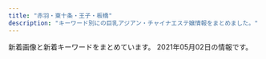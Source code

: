 ```yaml
---
title: "赤羽・東十条・王子・板橋"
description: "キーワード別にの巨乳アジアン・チャイナエステ嬢情報をまとめました。"
---
```


新着画像と新着キーワードをまとめています。
2021年05月02日の情報です。

<DmmAffiliateIns />
<KeywordTable
  shops={
    [
    {
        "station": "JR\u8d64\u7fbd\u99c5\u6771\u53e3",
        "img_links": [
            "http://www.e-baby.work/img/all/icon2.png",
            "http://www.e-baby.work/staff/haru1.jpg",
            "http://www.e-baby.work/staff/kumic.jpg",
            "http://www.e-baby.work/img/all/loader.png",
            "http://www.e-baby.work/staff/yuka1.jpg",
            "http://www.e-baby.work/staff/maya1.jpg",
            "http://www.e-baby.work/staff/rina1.jpg",
            "http://www.e-baby.work/staff/kumi1.jpg",
            "http://www.e-baby.work/staff/karen1.jpg"
        ],
        "url": "http://www.e-baby.work/",
        "keywords": {
            "C": 1,
            "E": 2,
            "86": 2,
            "89": 1,
            "84": 1,
            "85": 1,
            "D": 3,
            "87": 1
        },
        "name": "\u30a2\u30a4\u30ea\u30b9"
    },
    {
        "keywords": {
            "82": 2,
            "84": 2,
            "87": 2,
            "86": 4
        },
        "name": "\u30c0\u30fc\u30ea\u30f3",
        "station": "JR\u8d64\u7fbd\u99c5\u6771\u53e3",
        "url": "http://angel-aroma.net/",
        "img_links": [
            "http://angel-aroma.net/img/sta3.jpg",
            "http://angel-aroma.net/img/sta2.jpg",
            "http://angel-aroma.net/img/m20.jpg",
            "http://angel-aroma.net/img/top.jpg",
            "http://angel-aroma.net/img/m5.jpg",
            "http://angel-aroma.net/img/m4.jpg",
            "http://angel-aroma.net/img/m3.jpg",
            "http://angel-aroma.net/img/qr.jpg",
            "http://angel-aroma.net/img/stafft.jpg",
            "http://angel-aroma.net/img/m30.jpg",
            "http://angel-aroma.net/img/sta5.jpg",
            "http://angel-aroma.net/img/m6.jpg",
            "http://angel-aroma.net/img/sta6.jpg",
            "http://angel-aroma.net/img/m1.jpg",
            "http://angel-aroma.net/img/no.png",
            "http://angel-aroma.net/img/m10.jpg",
            "http://angel-aroma.net/img/m2.jpg",
            "http://angel-aroma.net/img/sta1.jpg"
        ]
    },
    {
        "name": "Jessica",
        "url": "http://minming.work/",
        "station": "\u9ad8\u5cf6\u5e73\u99c5",
        "keywords": {
            "D": 3,
            "88": 1,
            "86": 2,
            "\u4e73": 1
        },
        "img_links": [
            "http://minming.work/uploads/210405/1-2104051H21N45.jpg",
            "http://minming.work/uploads/allimg/210222/1-2102221K144L3.png",
            "http://minming.work/uploads/210405/1-2104051H30X20.jpg",
            "http://minming.work/uploads/210405/1-2104051H4034V.jpg"
        ]
    },
    {
        "url": "https://www.sinraku.work/",
        "keywords": {},
        "name": "\u5fc3\u697d",
        "station": "JR\u8d64\u7fbd\u99c5\u6771\u53e3",
        "img_links": [
            "https://www.sinraku.work/img/rina1.jpg",
            "https://www.sinraku.work/img/miho1.jpg",
            "https://www.sinraku.work/images/menu/staff.png",
            "https://www.sinraku.work/staff/kai.jpg",
            "https://www.sinraku.work/images/tel.png",
            "https://www.sinraku.work/images/menu/interior.png",
            "https://www.sinraku.work/images/interior_t.jpg",
            "https://www.sinraku.work/images/menu/top.png",
            "https://www.sinraku.work/staff/rina.jpg",
            "https://www.sinraku.work/images/sys.png",
            "https://www.sinraku.work/images/staff_t.jpg",
            "https://www.sinraku.work/images/time.jpg",
            "https://www.sinraku.work/images/tg.png",
            "https://www.sinraku.work/img/kai1.jpg",
            "https://www.sinraku.work/images/news.jpg",
            "https://www.sinraku.work/images/int1.jpg",
            "https://www.sinraku.work/images/rec.jpg",
            "https://www.sinraku.work/staff/koko.jpg",
            "https://www.sinraku.work/img/koko1.jpg",
            "https://www.sinraku.work/staff/miho.jpg",
            "https://www.sinraku.work/images/int2.png"
        ]
    },
    {
        "station": "JR\u8d64\u7fbd\u99c5\u5357\u53e3",
        "name": "Only one \uff5e\u30aa\u30f3\u30ea\u30fc\u30ef\u30f3\uff5e",
        "url": "http://www.roserelaxation.info/",
        "keywords": {},
        "img_links": [
            "http://www.roserelaxation.info/upload/202007/1594636355.jpg",
            "http://www.roserelaxation.info/upload/images/20171206_132851.jpg",
            "http://www.roserelaxation.info/upload/201807/thumb/1531195547.jpg",
            "http://www.roserelaxation.info/upload/images/20171214_032900.jpg",
            "http://www.roserelaxation.info/upload/201801/1517150493.jpg",
            "http://www.roserelaxation.info/upload/201801/thumb_dis/1517150493.jpg",
            "http://www.roserelaxation.info/upload/201807/1531195952.jpg",
            "http://www.roserelaxation.info/upload/201712/1512155748.jpg",
            "http://www.roserelaxation.info/upload/202007/thumb_dis/1594636355.jpg",
            "http://www.roserelaxation.info/upload/202007/thumb_dis/1594636684.jpg",
            "http://www.roserelaxation.info/upload/202007/thumb/1594636684.jpg",
            "http://www.roserelaxation.info/upload/images/20171206_132823.jpg",
            "http://www.roserelaxation.info/upload/images/20170613_104732.jpg",
            "http://www.roserelaxation.info/upload/201801/thumb/1517150493.jpg",
            "http://www.roserelaxation.info/upload/201708/1502280972.jpg",
            "http://www.roserelaxation.info/upload/202007/thumb/1594636355.jpg",
            "http://www.roserelaxation.info/upload/202008/1598846272.jpg",
            "http://www.roserelaxation.info/upload/201808/thumb_dis/1535596152.jpg",
            "http://www.roserelaxation.info/upload/202007/thumb_dis/1594636246.jpg",
            "http://www.roserelaxation.info/upload/images/20170525_102731.jpg",
            "http://www.roserelaxation.info/upload/201807/1531195547.jpg",
            "http://www.roserelaxation.info/upload/201807/thumb_dis/1531197286.jpg",
            "http://www.roserelaxation.info/upload/images/20170706_091357.jpg",
            "http://www.roserelaxation.info/upload/202007/thumb_dis/1594636322.jpg",
            "http://www.roserelaxation.info/upload/images/20171206_132919.jpg",
            "http://www.roserelaxation.info/upload/202007/1594636684.jpg",
            "http://www.roserelaxation.info/upload/201807/thumb/1531195952.jpg",
            "http://www.roserelaxation.info/upload/201807/thumb_dis/1531195952.jpg",
            "http://www.roserelaxation.info/upload/202007/1594636246.jpg",
            "http://www.roserelaxation.info/upload/201707/1499300573.jpg",
            "http://www.roserelaxation.info/upload/201712/thumb_dis/1512155748.jpg",
            "http://www.roserelaxation.info/upload/201712/thumb/1512155748.jpg",
            "http://www.roserelaxation.info/upload/201807/1531197286.jpg",
            "http://www.roserelaxation.info/upload/202007/thumb/1594636246.jpg",
            "http://www.roserelaxation.info/upload/201708/thumb_dis/1502280972.jpg",
            "http://www.roserelaxation.info/upload/201807/thumb_dis/1531195547.jpg",
            "http://www.roserelaxation.info/upload/images/20171206_133002.jpg"
        ]
    },
    {
        "keywords": {
            "D": 8,
            "85": 2,
            "87": 8,
            "\u30bb\u30af\u30b7\u30fc": 3
        },
        "station": "\u8d64\u7fbd\u5ca9\u6df5\u99c52\u756a\u51fa\u53e3",
        "img_links": [
            "http://www.goodtime.iesjp.com/images/m-top03.jpg",
            "http://www.goodtime.iesjp.com/files/004.jpg",
            "http://www.goodtime.iesjp.com/photo_news/upimg/529386029caabbb08f_0.jpg",
            "http://www.goodtime.iesjp.com/images/m-left.jpg",
            "http://www.goodtime.iesjp.com/images/m-top02.jpg",
            "http://www.goodtime.iesjp.com/photo_news/upimg/6226360739cbd5fa6e_0.jpg",
            "http://www.goodtime.iesjp.com/images/m-yejiao.jpg",
            "http://www.goodtime.iesjp.com/images/top-left01.jpg",
            "http://www.goodtime.iesjp.com/images/m-top-right01.jpg",
            "http://www.goodtime.iesjp.com/images/m-right.jpg",
            "http://www.goodtime.iesjp.com/files/006.jpg",
            "http://www.goodtime.iesjp.com/images/m-top-right04.jpg",
            "http://www.goodtime.iesjp.com/images/m-top-right03.jpg",
            "http://www.goodtime.iesjp.com/photo_news/upimg/2288060497ed9031e6_0.jpg",
            "http://www.goodtime.iesjp.com/images/call.png",
            "http://www.goodtime.iesjp.com/images/m-head.jpg",
            "http://www.goodtime.iesjp.com/photo_news/upimg/43415603819cc9fd0d_1.jpg",
            "http://www.goodtime.iesjp.com/images/m-top-right02.jpg",
            "http://www.goodtime.iesjp.com/files/007.jpg",
            "http://www.goodtime.iesjp.com/files/001.jpg",
            "http://www.goodtime.iesjp.com/files/003.jpg",
            "http://www.goodtime.iesjp.com/photo_news/upimg/1591860540114b630a_0.jpg",
            "http://www.goodtime.iesjp.com/photo_news/upimg/22286608910ac9b0db_0.jpg",
            "http://www.goodtime.iesjp.com/photo_news/upimg/20911603de0e3ad912_0.jpg"
        ],
        "name": "GOOD TIME",
        "url": "http://www.goodtime.iesjp.com/"
    },
    {
        "img_links": [
            "https://wagaya.xyz.mn/images/s_news.png",
            "https://wagaya.xyz.mn/photos/sites/56/2021/04/2021041205512892.jpg",
            "https://wagaya.xyz.mn/images/top.jpg",
            "https://wagaya.xyz.mn/photos/sites/56/2021/04/2021040506054956.jpg",
            "https://wagaya.xyz.mn/images/mobile.jpg",
            "https://wagaya.xyz.mn/photos/sites/56/2021/04/202104050602539.jpg",
            "https://wagaya.xyz.mn/images/s_staff.png",
            "https://wagaya.xyz.mn/photos/sites/56/2021/04/2021041205512961.jpg",
            "https://wagaya.xyz.mn/images/nbj1.png"
        ],
        "name": "\u6211\u304c\u5bb6",
        "keywords": {
            "83": 5,
            "85": 10,
            "86": 5,
            "C": 11,
            "D": 20
        },
        "url": "https://wagaya.xyz.mn/",
        "station": "JR\u738b\u5b50\u99c5\u4e2d\u592e\u53e3"
    },
    {
        "keywords": {},
        "station": "\u5c3e\u4e45\u99c5",
        "img_links": [
            "https://nippori-massage.com/footer/footer-tel.png",
            "https://nippori-massage.com/staff/sakura-s1.jpg",
            "https://nippori-massage.com/images/clear.png",
            "https://nippori-massage.com/mens-esthe/2021/04/27/yui-s1.jpg",
            "https://nippori-massage.com/images/esthe3.jpg",
            "https://nippori-massage.com/room/room-l1.jpg",
            "https://scdn.line-apps.com/n/line_add_friends/btn/ja.png",
            "https://nippori-massage.com/images/obi.jpg",
            "https://nippori-massage.com/icon/facebook.png",
            "https://nippori-massage.com/images/line_friend.png",
            "https://nippori-massage.com/staff/sakura-l1.jpg",
            "https://nippori-massage.com/line/10min-coupon.png",
            "https://nippori-massage.com/images/esthe1.jpg",
            "https://nippori-massage.com/footer/footer-line.png",
            "https://nippori-massage.com/room/room-l4.jpg",
            "https://nippori-massage.com/staff/yui-s1.jpg",
            "https://nippori-massage.com/room/room-l2.jpg",
            "https://nippori-massage.com//icon/facebook.png",
            "https://nippori-massage.com/staff/yui-l1.jpg",
            "https://nippori-massage.com/icon/twitter.png",
            "https://nippori-massage.com/line/line-qr.png",
            "https://nippori-massage.com/icon/line.png",
            "https://nippori-massage.com/images/header3.png",
            "https://nippori-massage.com/images/esthe2.jpg",
            "https://nippori-massage.com/images/main1.jpg",
            "https://nippori-massage.com/images/esthe4.jpg",
            "https://nippori-massage.com/images/main-sp.jpg",
            "https://nippori-massage.com/mens-esthe/2021/04/15/sakura-s1.jpg",
            "https://nippori-massage.com/images/qrcode.png",
            "https://nippori-massage.com/room/room-l3.jpg",
            "https://nippori-massage.com/footer/footer-staff.png",
            "https://nippori-massage.com/icon/yelp.png"
        ],
        "name": "\u56de\u697d\u82d1",
        "url": "https://nippori-massage.com/"
    },
    {
        "station": "JR\u8d64\u7fbd\u99c5\u5357\u53e3",
        "name": "Flower",
        "keywords": {},
        "url": "http://flower.este88.com/",
        "img_links": [
            "http://flower.este88.com/i/images/access2.jpg",
            "http://flower.este88.com/gals/moe1.jpg",
            "http://flower.este88.com/gals/yuuna1.jpg",
            "http://flower.este88.com/images/img1.jpg",
            "http://flower.este88.com/images/dot.png",
            "http://flower.este88.com/images/kp01.jpg",
            "http://flower.este88.com/i/images/access5.jpg",
            "http://flower.este88.com/images/m03.jpg",
            "http://flower.este88.com/images/m02.jpg",
            "http://flower.este88.com/i/images/access6.jpg",
            "http://flower.este88.com/gals/erika1.jpg",
            "http://flower.este88.com/i/images/access3.jpg",
            "http://flower.este88.com/i/images/access1.jpg",
            "http://flower.este88.com/gals/haruka1.jpg",
            "http://flower.este88.com/gals/riri1.jpg",
            "http://flower.este88.com/images/m04.jpg",
            "http://flower.este88.com/i/images/access7.jpg",
            "http://flower.este88.com/images/m01.jpg",
            "http://flower.este88.com/images/m05.jpg",
            "http://flower.este88.com/gals/emi1.jpg",
            "http://flower.este88.com/i/images/access4.jpg"
        ]
    },
    {
        "url": "http://www.darling.esjp.info/",
        "station": "JR\u8d64\u7fbd\u99c5\u5357\u53e3",
        "name": "Darling \uff5e\u30c0\u30fc\u30ea\u30f3\uff5e",
        "keywords": {
            "87": 4,
            "86": 1,
            "D": 5
        },
        "img_links": [
            "http://www.darling.esjp.info/img/nav-002.png",
            "http://www.darling.esjp.info/img/stb.jpg",
            "http://www.darling.esjp.info/files/002.jpg",
            "http://www.darling.esjp.info/img/nav-005.png",
            "http://www.darling.esjp.info/img/nav-003.png",
            "http://www.darling.esjp.info/img/stt.jpg",
            "http://www.darling.esjp.info/img/nav-006.png",
            "http://www.darling.esjp.info/files/008.jpg",
            "http://www.darling.esjp.info/img/nav-001.png",
            "http://www.darling.esjp.info/files/001.jpg",
            "http://www.darling.esjp.info/img/top01.png",
            "http://www.darling.esjp.info/files/003.jpg",
            "http://www.darling.esjp.info/files/007.jpg",
            "http://www.darling.esjp.info/img/tel.png",
            "http://www.darling.esjp.info/img/nav-004.png"
        ]
    },
    {
        "name": "Cocosia \uff5e\u30b3\u30b3\u30b7\u30a2\uff5e",
        "img_links": [
            "http://www.cocosia.work/staff/hina.jpg",
            "http://www.cocosia.work/img/int2_sp.jpg",
            "http://www.cocosia.work/img/header_info.png",
            "http://www.cocosia.work/staff/rea1.jpg",
            "http://www.cocosia.work/img/concept_sp.jpg",
            "http://www.cocosia.work/img/concept.jpg",
            "http://www.cocosia.work/img/bn_contact.jpg",
            "http://www.cocosia.work/img/int2.jpg",
            "http://www.cocosia.work/staff/rea.jpg",
            "http://www.cocosia.work/img/bn_contact_sp.jpg",
            "http://www.cocosia.work/img/int1.jpg",
            "http://www.cocosia.work/img/int3_sp.jpg",
            "http://www.cocosia.work/staff/mao1.jpg",
            "http://www.cocosia.work/img/bn_howto.jpg",
            "http://www.cocosia.work/staff/riya1.jpg",
            "http://www.cocosia.work/staff/yuyu1.jpg",
            "http://www.cocosia.work/img/int3.jpg",
            "http://www.cocosia.work/staff/mao.jpg",
            "http://www.cocosia.work/staff/hina1.jpg",
            "http://www.cocosia.work/img/i_tel.png",
            "http://www.cocosia.work/staff/mika1.jpg",
            "http://www.cocosia.work/img/bn_howto_sp.jpg",
            "http://www.cocosia.work/img/int1_sp.jpg",
            "http://www.cocosia.work/staff/yuyu.jpg",
            "http://www.cocosia.work/staff/riya.jpg",
            "http://www.cocosia.work/staff/mika.jpg"
        ],
        "station": "JR\u8d64\u7fbd\u99c5\u897f\u53e3",
        "url": "http://www.cocosia.work/",
        "keywords": {
            "87": 6,
            "85": 2,
            "D": 10,
            "E": 6,
            "86": 8,
            "C": 15
        }
    },
    {
        "name": "Love Sea",
        "img_links": [
            "https://higashijujo-mensesthe.com/staff/lime-s1.jpg",
            "https://higashijujo-mensesthe.com/staff/kimi-l1.jpg",
            "https://higashijujo-mensesthe.com/room/room-l2.jpg",
            "https://higashijujo-mensesthe.com/room/room-l3.jpg",
            "https://higashijujo-mensesthe.com/room/esthe2.jpg",
            "https://higashijujo-mensesthe.com/button/staff.png",
            "https://higashijujo-mensesthe.com/staff/runa-l1.jpg",
            "https://higashijujo-mensesthe.com/menu/gallery.png",
            "https://higashijujo-mensesthe.com/staff/lime-l1.jpg",
            "https://higashijujo-mensesthe.com/icon/line.png",
            "https://higashijujo-mensesthe.com/room/room-l4.jpg",
            "https://higashijujo-mensesthe.com/images/main1.jpg",
            "https://higashijujo-mensesthe.com/staff/kimi-s1.jpg",
            "https://higashijujo-mensesthe.com/staff/kimi-l2.jpg",
            "https://higashijujo-mensesthe.com/staff/satomi-s1.jpg",
            "https://higashijujo-mensesthe.com/images/footer-r.png",
            "https://higashijujo-mensesthe.com/images/header3.png",
            "https://higashijujo-mensesthe.com/2020/02/29/lime-s1.jpg",
            "https://higashijujo-mensesthe.com/room/esthe3.jpg",
            "https://higashijujo-mensesthe.com/images/qrcode.png",
            "https://higashijujo-mensesthe.com/staff/satomi-l1.jpg",
            "https://higashijujo-mensesthe.com/room/room-l1.jpg",
            "https://higashijujo-mensesthe.com/staff/rika-s1.jpg",
            "https://higashijujo-mensesthe.com/2019/08/23/satomi-s1.jpg",
            "https://higashijujo-mensesthe.com/icon/facebook.png",
            "https://higashijujo-mensesthe.com/2019/08/10/kimi-s1.jpg",
            "https://higashijujo-mensesthe.com/menu/friend.png",
            "https://higashijujo-mensesthe.com/button/home.png",
            "https://higashijujo-mensesthe.com/2019/08/22/runa-s1.jpg",
            "https://higashijujo-mensesthe.com/icon/yelp.png",
            "https://higashijujo-mensesthe.com/staff/kimi-s2.jpg",
            "https://higashijujo-mensesthe.com/staff/runa-s1.jpg",
            "https://higashijujo-mensesthe.com/icon/twitter.png",
            "https://higashijujo-mensesthe.com/menu/blog.png",
            "https://higashijujo-mensesthe.com/images/flower.png",
            "https://higashijujo-mensesthe.com/images/camp.jpg",
            "https://higashijujo-mensesthe.com/staff/rika-l1.jpg",
            "https://higashijujo-mensesthe.com/room/esthe1.jpg",
            "https://higashijujo-mensesthe.com/images/footer-l.png",
            "https://higashijujo-mensesthe.com/images/clear.png",
            "https://higashijujo-mensesthe.com/menu/home.png",
            "https://higashijujo-mensesthe.com/menu/info.png",
            "https://higashijujo-mensesthe.com/button/blog.png",
            "https://higashijujo-mensesthe.com/images/main-sp.jpg",
            "https://higashijujo-mensesthe.com/2019/10/21/rika-s1.jpg"
        ],
        "url": "https://higashijujo-mensesthe.com/",
        "keywords": {},
        "station": "JR\u6771\u5341\u6761\u99c5\u5317\u53e3"
    },
    {
        "keywords": {},
        "img_links": [
            "http://esthe-taiwanaroma.com/img/photo_01.jpg",
            "http://esthe-taiwanaroma.com/img/1purazuma.png",
            "http://esthe-taiwanaroma.com/img/corona-5.jpg",
            "http://esthe-taiwanaroma.com/img/topbg02.jpg",
            "http://esthe-taiwanaroma.com/img/anna.png",
            "http://esthe-taiwanaroma.com/img/hina.jpg",
            "http://esthe-taiwanaroma.com/img/mask01.jpg",
            "http://esthe-taiwanaroma.com/img/erika01.jpg",
            "http://esthe-taiwanaroma.com/img/mizuho03.jpg",
            "http://esthe-taiwanaroma.com/img/emi001.jpg",
            "http://esthe-taiwanaroma.com/img/mask03.jpg",
            "http://esthe-taiwanaroma.com/img/corona-3.jpg",
            "http://esthe-taiwanaroma.com/img/kasumi.jpg",
            "http://esthe-taiwanaroma.com/img/sara002.jpg",
            "http://esthe-taiwanaroma.com/img/mami03.png",
            "http://esthe-taiwanaroma.com/img/mask02.jpg",
            "http://esthe-taiwanaroma.com/img/mami.jpg",
            "http://esthe-taiwanaroma.com/img/mask04.jpg",
            "http://esthe-taiwanaroma.com/img/tel_img.png",
            "http://esthe-taiwanaroma.com/img/3kenon.png",
            "http://esthe-taiwanaroma.com/img/corona-2.jpg",
            "http://esthe-taiwanaroma.com/img/corona-4.jpg",
            "http://esthe-taiwanaroma.com/img/pagetop.png",
            "http://esthe-taiwanaroma.com/img/sara2.jpg",
            "http://esthe-taiwanaroma.com/img/yuki.jpg",
            "http://esthe-taiwanaroma.com/img/head_img.png",
            "http://esthe-taiwanaroma.com/img/reina3.jpg",
            "http://esthe-taiwanaroma.com/img/ami.jpg",
            "http://esthe-taiwanaroma.com/img/mask05.jpg",
            "http://esthe-taiwanaroma.com/img/4ugai.png",
            "http://esthe-taiwanaroma.com/img/2biore.png"
        ],
        "url": "http://esthe-taiwanaroma.com/",
        "station": "JR\u8d64\u7fbd\u99c5\u5357\u53e3",
        "name": "\u53f0\u6e7e\u30a2\u30ed\u30de"
    },
    {
        "station": "JR\u738b\u5b50\u99c5\u5317\u53e3",
        "keywords": {
            "C": 15
        },
        "name": "\u7f8e\u5065",
        "url": "http://oji.pink/",
        "img_links": [
            "http://oji.pink/images/r3.jpg",
            "http://oji.pink/images/aki.jpg",
            "http://oji.pink/images/top.jpg",
            "http://oji.pink/images/r1.jpg",
            "http://oji.pink/images/new1.jpg",
            "http://oji.pink/images/g2.jpg",
            "http://oji.pink/images/yuki.jpg",
            "http://oji.pink/images/zi_staff.png",
            "http://oji.pink/images/mobile.jpg",
            "http://oji.pink/images/1.png",
            "http://oji.pink/images/3.png",
            "http://oji.pink/images/zi_link.png",
            "http://oji.pink/images/r4.jpg",
            "http://oji.pink/images/g7.jpg",
            "http://oji.pink/images/g5.jpg",
            "http://oji.pink/images/g1.jpg",
            "http://oji.pink/images/g0.jpg",
            "http://oji.pink/images/r2.jpg"
        ]
    },
    {
        "station": "JR\u6771\u5341\u6761\u99c5\u5317\u53e3",
        "name": "\u9999\u9999",
        "url": "http://shanshan-esthe.com/",
        "img_links": [
            "http://shanshan-esthe.com/img/st16.jpg",
            "http://shanshan-esthe.com/img/st14.jpg",
            "http://shanshan-esthe.com/img/sta14.jpg",
            "http://shanshan-esthe.com/img/no.png",
            "http://shanshan-esthe.com/img/sta0.jpg"
        ],
        "keywords": {
            "D": 2,
            "86": 2
        }
    },
    {
        "url": "http://yuri.msa.jp/",
        "keywords": {
            "83": 3,
            "84": 3,
            "86": 3,
            "85": 3
        },
        "img_links": [
            "http://yuri.msa.jp/images/staff_bj4.png",
            "http://yuri.msa.jp/images/ser1.jpg",
            "http://yuri.msa.jp/layer/images/top/top_08.png",
            "http://yuri.msa.jp/images/top2.jpg",
            "http://yuri.msa.jp/images/ser2.jpg",
            "http://yuri.msa.jp/images/ser3.jpg",
            "http://yuri.msa.jp/images/info.png",
            "http://yuri.msa.jp/images/s_info.png",
            "http://yuri.msa.jp/layer/images/top/top_03.jpg",
            "http://yuri.msa.jp/layer/images/top/top_05.jpg",
            "http://yuri.msa.jp/images/staff_04.jpg",
            "http://yuri.msa.jp/images/ser4.jpg",
            "http://yuri.msa.jp/layer/images/top.jpg",
            "http://yuri.msa.jp/layer/images/top/top_06.jpg",
            "http://yuri.msa.jp/images/staff_03.jpg",
            "http://yuri.msa.jp/images/1.jpg",
            "http://yuri.msa.jp/images/staff_06.jpg",
            "http://yuri.msa.jp/images/top1.jpg",
            "http://yuri.msa.jp/images/s_service.png",
            "http://yuri.msa.jp/images/staff_01.jpg",
            "http://yuri.msa.jp/images/wenzi-staff.png",
            "http://yuri.msa.jp/images/staff_bj1.png",
            "http://yuri.msa.jp/layer/images/top/top_02.jpg",
            "http://yuri.msa.jp/images/staff_02.jpg",
            "http://yuri.msa.jp/layer/images/top/top_04.jpg",
            "http://yuri.msa.jp/layer/images/top/top_01.jpg"
        ],
        "station": "JR\u6771\u5341\u6761\u99c5\u5317\u53e3",
        "name": "\u767e\u5408"
    },
    {
        "station": "JR\u8d64\u7fbd\u99c5\u5357\u53e3",
        "keywords": {
            "84": 4,
            "86": 4,
            "85": 9,
            "90": 2
        },
        "name": "Last Paradise \uff5e\u30e9\u30b9\u30c8\u30d1\u30e9\u30c0\u30a4\u30b9\uff5e",
        "img_links": [
            "http://lastpara.net/image/cast/cast_263_1_l.jpg",
            "http://lastpara.net/image/cast/cast_259_1_s.jpg",
            "http://lastpara.net/image/cast/cast_261_1_l.jpg",
            "http://lastpara.net/image/cast/cast_265_1_s.jpg",
            "http://lastpara.net/img/event/camp_top_02.jpg",
            "http://lastpara.net/image/cast/cast_287_1_s.jpg",
            "http://lastpara.net/image/cast/cast_263_1_s.jpg",
            "http://lastpara.net/image/cast/cast_286_1_s.jpg",
            "http://lastpara.net/image/cast/cast_265_1_l.jpg",
            "http://lastpara.net/image/cast/cast_286_1_l.jpg",
            "http://lastpara.net/image/cast/cast_287_1_l.jpg",
            "http://lastpara.net/image/cast/cast_259_1_l.jpg",
            "http://lastpara.net/image/cast/cast_256_1_s.jpg",
            "http://lastpara.net/image/cast/cast_256_1_l.jpg",
            "http://lastpara.net/image/cast/cast_262_1_l.jpg",
            "http://lastpara.net/img/recuit.png",
            "http://lastpara.net/img/news-ttl.jpg",
            "http://lastpara.net/image/cast/cast_255_1_l.jpg"
        ],
        "url": "http://lastpara.net/"
    },
    {
        "url": "http://www.crossu.xyz/",
        "keywords": {
            "\u30bb\u30af\u30b7\u30fc": 5
        },
        "img_links": [
            "http://www.crossu.xyz/templets/default/picture/interior_t.jpg",
            "http://www.crossu.xyz/templets/default/picture/news.jpg",
            "http://www.crossu.xyz/uploads/190924/1-1Z9241056212J.jpg",
            "http://www.crossu.xyz/uploads/191129/1-19112914393CK.jpg",
            "http://www.crossu.xyz/uploads/180620/1-1P62010154K00.png",
            "http://www.crossu.xyz/uploads/181211/1-1Q2111433162D.jpg",
            "http://www.crossu.xyz/uploads/allimg/180620/1-1P6201013133b.jpg",
            "http://www.crossu.xyz/templets/default/picture/rec1.png",
            "http://www.crossu.xyz/templets/default/picture/staff_t.jpg",
            "http://www.crossu.xyz/uploads/191119/1-19111915043V27.jpg",
            "http://www.crossu.xyz/uploads/180620/1-1P62010193X63.jpg",
            "http://www.crossu.xyz/templets/default/picture/head.jpg",
            "http://www.crossu.xyz/uploads/200528/1-20052Q52142229.jpg",
            "http://www.crossu.xyz/uploads/180621/1-1P621101232H4.jpg"
        ],
        "station": "JR\u738b\u5b50\u99c5\u5317\u53e3",
        "name": "\u685c\u306e\u604b"
    },
    {
        "station": "JR\u8d64\u7fbd\u99c5\u5357\u6539\u672d\u53e3(\u6771)",
        "name": "FLOWER",
        "keywords": {
            "98": 1,
            "89": 3,
            "87": 3,
            "88": 3,
            "\u30bb\u30af\u30b7\u30fc": 6
        },
        "img_links": [
            "http://esthe-japan.work/flower/upload/202004/1588153474.png"
        ],
        "url": "http://esthe-japan.work/flower/"
    },
    {
        "keywords": {},
        "name": "\u767e\u5408",
        "img_links": [
            "http://www.l-yuri.work/staff/rina.jpg",
            "http://www.l-yuri.work/img/kaori1.jpg",
            "http://www.l-yuri.work/images/int2.png",
            "http://www.l-yuri.work/img/rina1.jpg",
            "http://www.l-yuri.work/images/tg.jpg",
            "http://www.l-yuri.work/images/staff_t.jpg",
            "http://www.l-yuri.work/images/news.png",
            "http://www.l-yuri.work/images/h_line.jpg",
            "http://www.l-yuri.work/images/int1.png",
            "http://www.l-yuri.work/images/head.jpg",
            "http://www.l-yuri.work/staff/emi.jpg",
            "http://www.l-yuri.work/images/interior_t.jpg",
            "http://www.l-yuri.work/images/5.png",
            "http://www.l-yuri.work/images/3.png",
            "http://www.l-yuri.work/images/sys.png",
            "http://www.l-yuri.work/images/4.png",
            "http://www.l-yuri.work/staff/kaori.jpg",
            "http://www.l-yuri.work/img/aki1.jpg",
            "http://www.l-yuri.work/img/emi1.jpg",
            "http://www.l-yuri.work/images/s1.png",
            "http://www.l-yuri.work/img/miki1.jpg",
            "http://www.l-yuri.work/images/tel.jpg",
            "http://www.l-yuri.work/staff/aki.jpg",
            "http://www.l-yuri.work/images/mobile.jpg",
            "http://www.l-yuri.work/images/1.png",
            "http://www.l-yuri.work/images/2.png",
            "http://www.l-yuri.work/staff/miki.jpg"
        ],
        "station": "\u84ee\u6839\u99c5\u6771\u53e3",
        "url": "http://www.l-yuri.work/"
    },
    {
        "station": "JR\u8d64\u7fbd\u99c5\u6771\u53e3",
        "name": "\u83ef\u8276",
        "keywords": {
            "86": 6,
            "C": 30,
            "85": 30,
            "E": 6,
            "87": 6,
            "D": 6
        },
        "url": "http://www.kaen.relaxmens.com/",
        "img_links": [
            "http://www.kaen.relaxmens.com/images/kanban.jpg",
            "http://www.kaen.relaxmens.com/images/tit_new.png",
            "http://www.kaen.relaxmens.com/files/009.jpg",
            "http://www.kaen.relaxmens.com/files/006.jpg",
            "http://www.kaen.relaxmens.com/images/acc1.jpg",
            "http://www.kaen.relaxmens.com/images/acc5.jpg",
            "http://www.kaen.relaxmens.com/files/002.jpg",
            "http://www.kaen.relaxmens.com/files/008.jpg",
            "http://www.kaen.relaxmens.com/images/acc3.jpg",
            "http://www.kaen.relaxmens.com/images/sp_tit_therapist.png",
            "http://www.kaen.relaxmens.com/files/001.jpg",
            "http://www.kaen.relaxmens.com/files/005.jpg",
            "http://www.kaen.relaxmens.com/images/acc4.jpg",
            "http://www.kaen.relaxmens.com/images/top.jpg",
            "http://www.kaen.relaxmens.com/images/tit_therapist.png",
            "http://www.kaen.relaxmens.com/files/007.jpg",
            "http://www.kaen.relaxmens.com/images/acc2.jpg",
            "http://www.kaen.relaxmens.com/images/img_tel.png",
            "http://www.kaen.relaxmens.com/images/sp_tit_new.png",
            "http://www.kaen.relaxmens.com/images/maining.jpg",
            "http://www.kaen.relaxmens.com/images/sp_top.jpg"
        ]
    },
    {
        "station": "JR\u8d64\u7fbd\u99c5",
        "name": "Kiss you",
        "url": "http://kissyourelax.xyz/",
        "img_links": [
            "http://kissyourelax.xyz/uploads/191213/1-1912131550052E.jpg",
            "http://kissyourelax.xyz/uploads/190426/1-1Z4261G1591I.jpg",
            "http://kissyourelax.xyz/uploads/190802/1-1ZP20P91YN.jpg",
            "http://kissyourelax.xyz/uploads/190712/1-1ZG2111F3448.jpg",
            "http://kissyourelax.xyz/img/botton.jpg",
            "http://kissyourelax.xyz/uploads/190422/1-1Z422143352a6.jpg",
            "http://kissyourelax.xyz/uploads/190422/1-1Z42214343N22.jpg",
            "http://kissyourelax.xyz/uploads/190920/1-1Z9200Z645220.jpg",
            "http://kissyourelax.xyz/uploads/200812/1-200Q2125423452.jpg",
            "http://kissyourelax.xyz/uploads/190514/1-1Z5140R044351.jpg",
            "http://kissyourelax.xyz/uploads/200812/1-200Q212540D24.jpg",
            "http://kissyourelax.xyz/uploads/190514/1-1Z5140R02A31.jpg",
            "http://kissyourelax.xyz/uploads/190625/1-1Z625204313L6.jpg",
            "http://kissyourelax.xyz/img/s0.png",
            "http://kissyourelax.xyz/uploads/200929/1-200929125F62K.jpg",
            "http://kissyourelax.xyz/uploads/191129/1-191129154603T5.jpg",
            "http://kissyourelax.xyz/uploads/190625/1-1Z625203Q3N2.jpg",
            "http://kissyourelax.xyz/uploads/200929/1-200929125H1111.jpg",
            "http://kissyourelax.xyz/uploads/190426/1-1Z4261G221600.jpg",
            "http://kissyourelax.xyz/uploads/190422/1-1Z422144244F3.jpg",
            "http://kissyourelax.xyz/uploads/190802/1-1ZP20P930U4.jpg",
            "http://kissyourelax.xyz/uploads/190712/1-1ZG2111A3147.jpg",
            "http://kissyourelax.xyz/uploads/190426/1-1Z4261G229208.jpg",
            "http://kissyourelax.xyz/uploads/191213/1-19121315493M58.jpg"
        ],
        "keywords": {}
    }
]
}
/>
<DmmAffiliateScript />

